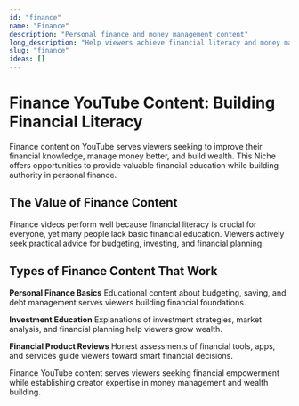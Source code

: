 ```yaml
---
id: "finance"
name: "Finance"
description: "Personal finance and money management content"
long_description: "Help viewers achieve financial literacy and money management skills."
slug: "finance"
ideas: []
---
```


# Finance YouTube Content: Building Financial Literacy

Finance content on YouTube serves viewers seeking to improve their financial knowledge, manage money better, and build wealth. This Niche offers opportunities to provide valuable financial education while building authority in personal finance.

## The Value of Finance Content

Finance videos perform well because financial literacy is crucial for everyone, yet many people lack basic financial education. Viewers actively seek practical advice for budgeting, investing, and financial planning.

## Types of Finance Content That Work

**Personal Finance Basics**
Educational content about budgeting, saving, and debt management serves viewers building financial foundations.

**Investment Education**
Explanations of investment strategies, market analysis, and financial planning help viewers grow wealth.

**Financial Product Reviews**
Honest assessments of financial tools, apps, and services guide viewers toward smart financial decisions.

Finance YouTube content serves viewers seeking financial empowerment while establishing creator expertise in money management and wealth building.
